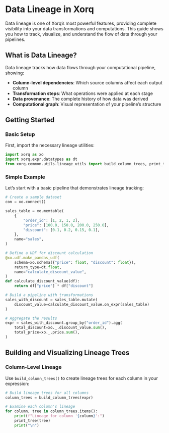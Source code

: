 # Data Lineage in Xorq

Data lineage is one of Xorq's most powerful features, providing complete visibility into your data transformations and computations. This guide shows you how to track, visualize, and understand the flow of data through your pipelines.

## What is Data Lineage?

Data lineage tracks how data flows through your computational pipeline, showing:

- **Column-level dependencies**: Which source columns affect each output column
- **Transformation steps**: What operations were applied at each stage
- **Data provenance**: The complete history of how data was derived
- **Computational graph**: Visual representation of your pipeline's structure

## Getting Started

### Basic Setup

First, import the necessary lineage utilities:

```python
import xorq as xo
import xorq.expr.datatypes as dt
from xorq.common.utils.lineage_utils import build_column_trees, print_tree
```

### Simple Example

Let's start with a basic pipeline that demonstrates lineage tracking:

```python
# Create a sample dataset
con = xo.connect()

sales_table = xo.memtable(
    {
        "order_id": [1, 2, 1, 2],
        "price": [100.0, 150.0, 200.0, 250.0],
        "discount": [0.1, 0.2, 0.15, 0.1],
    },
    name="sales",
)

# Define a UDF for discount calculation
@xo.udf.make_pandas_udf(
    schema=xo.schema({"price": float, "discount": float}),
    return_type=dt.float,
    name="calculate_discount_value",
)
def calculate_discount_value(df):
    return df["price"] * df["discount"]

# Build a pipeline with transformations
sales_with_discount = sales_table.mutate(
    discount_value=calculate_discount_value.on_expr(sales_table)
)

# Aggregate the results
expr = sales_with_discount.group_by("order_id").agg(
    total_discount=xo._.discount_value.sum(),
    total_price=xo._.price.sum(),
)
```

## Building and Visualizing Lineage Trees

### Column-Level Lineage

Use `build_column_trees()` to create lineage trees for each column in your expression:

```python
# Build lineage trees for all columns
column_trees = build_column_trees(expr)

# Examine each column's lineage
for column, tree in column_trees.items():
    print(f"Lineage for column '{column}':")
    print_tree(tree)
    print("\n")
```
